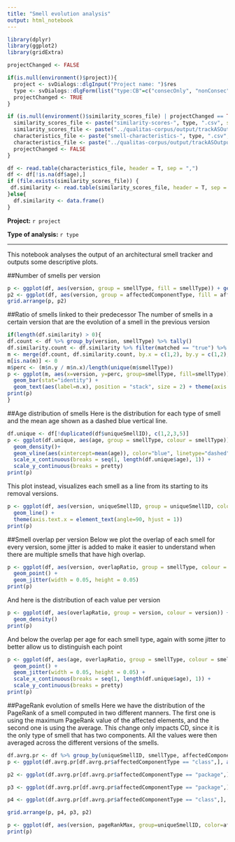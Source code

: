 ```yaml
---
title: "Smell evolution analysis"
output: html_notebook
---
```


```r
library(dplyr)
library(ggplot2)
library(gridExtra)

projectChanged <- FALSE

if(is.null(environment()$project)){
  project <- svDialogs::dlgInput("Project name: ")$res
  type <- svDialogs::dlgForm(list("type:CB"=c("consecOnly", "nonConsec")), title="Select project")$res$type
  projectChanged <- TRUE
}

if (is.null(environment()$similarity_scores_file) | projectChanged == TRUE) {
  similarity_scores_file <- paste("similarity-scores-", type, ".csv", sep = "")
  similarity_scores_file <- paste("../qualitas-corpus/output/trackASOutput", project, similarity_scores_file, sep="/")
  characteristics_file <- paste("smell-characteristics-", type, ".csv", sep = "")
  characteristics_file <- paste("../qualitas-corpus/output/trackASOutput", project, characteristics_file, sep="/") 
  projectChanged <- FALSE
}

df <- read.table(characteristics_file, header = T, sep = ",")
df <- df[!is.na(df$age),]
if (file.exists(similarity_scores_file)) {
 df.similarity <- read.table(similarity_scores_file, header = T, sep = ",") 
}else{
  df.similarity <- data.frame()
}
```

**Project:** ``r project``

**Type of analysis:** ``r type``

***

This notebook analyses the output of an architectural smell tracker and outputs some descriptive plots.

##Number of smells per version
```r
p <- ggplot(df, aes(version, group = smellType, fill = smellType)) + geom_bar() + theme(axis.text.x = element_text(angle=90, hjust = 1))
p2 <- ggplot(df, aes(version, group = affectedComponentType, fill = affectedComponentType)) + geom_bar() + theme(axis.text.x = element_text(angle=90, hjust = 1))
grid.arrange(p, p2)
```

##Ratio of smells linked to their predecessor
The number of smells in a certain version that are the evolution of a smell in the previous version
```r
if(length(df.similarity) > 0){
df.count <- df %>% group_by(version, smellType) %>% tally()
df.similarity.count <- df.similarity %>% filter(matched == "true") %>% group_by(nextVersion, nextType) %>% tally()
m <- merge(df.count, df.similarity.count, by.x = c(1,2), by.y = c(1,2), all = T)
m[is.na(m)] <- 0
m$perc <- (m$n.y / m$n.x)/length(unique(m$smellType))
p <- ggplot(m, aes(x=version, y=perc, group=smellType, fill=smellType)) + 
  geom_bar(stat="identity") +
  geom_text(aes(label=n.x), position = "stack", size = 2) + theme(axis.text.x = element_text(angle=90, hjust = 1))
print(p)
}
```


##Age distribution of smells
Here is the distribution for each type of smell and the mean age shown as a dashed blue vertical line.
```r
df.unique <- df[!duplicated(df$uniqueSmellID), c(1,2,3,5)]
p <- ggplot(df.unique, aes(age, group = smellType, colour = smellType)) +
  geom_density()+
  geom_vline(aes(xintercept=mean(age)), color="blue", linetype="dashed", size=1) +
  scale_x_continuous(breaks = seq(1, length(df.unique$age), 1)) +
  scale_y_continuous(breaks = pretty)
print(p)
```
This plot instead, visualizes each smell as a line from its starting to its removal versions.
```r
p <- ggplot(df, aes(version, uniqueSmellID, group = uniqueSmellID, color = smellType)) + 
  geom_line() +  
  theme(axis.text.x = element_text(angle=90, hjust = 1))
print(p)
```


##Smell overlap per version
Below we plot the overlap of each smell for every version, some jitter is added to make it easier to understand when there are multiple smells that have high overlap.
```r
p <- ggplot(df, aes(version, overlapRatio, group = smellType, colour = smellType)) +
  geom_point() +
  geom_jitter(width = 0.05, height = 0.05)
print(p)
```
And here is the distribution of each value per version
```r
p <- ggplot(df, aes(overlapRatio, group = version, colour = version)) +
  geom_density()
print(p)
```
And below the overlap per age for each smell type, again with some jitter to better allow us to distinguish each point
```r
p <- ggplot(df, aes(age, overlapRatio, group = smellType, colour = smellType)) +
  geom_point() +
  geom_jitter(width = 0.05, height = 0.05) +
  scale_x_continuous(breaks = seq(1, length(df.unique$age), 1)) +
  scale_y_continuous(breaks = pretty)
print(p)
```
##PageRank evolution of smells
Here we have the distribution of the PageRank of a smell computed in two different manners. The first one is using the maximum PageRank value of the affected elements, and the second one is using the average. This change only impacts CD, since it is the only type of smell that has two components. All the values were then averaged across the different versions of the smells.
```r
df.avrg.pr <- df %>% group_by(uniqueSmellID, smellType, affectedComponentType) %>% summarise(meanMaxPageRank=mean(pageRankMax), meanAvgPageRank=mean(pageRankAvrg))
p <- ggplot(df.avrg.pr[df.avrg.pr$affectedComponentType == "class",], aes(meanMaxPageRank, group=smellType, fill=smellType, color=smellType)) + geom_density(alpha=0.5) + labs(title="Class-level smells")

p2 <- ggplot(df.avrg.pr[df.avrg.pr$affectedComponentType == "package",], aes(meanAvgPageRank, group=smellType, fill=smellType, color=smellType)) + geom_density(alpha=0.5) + labs(title="Package-level smells")

p3 <- ggplot(df.avrg.pr[df.avrg.pr$affectedComponentType == "package",], aes(meanMaxPageRank, group=smellType, fill=smellType, color=smellType)) + geom_density(alpha=0.5) + labs(title="Package-level smells")

p4 <- ggplot(df.avrg.pr[df.avrg.pr$affectedComponentType == "class",], aes(meanAvgPageRank, group=smellType, fill=smellType, color=smellType)) + geom_density(alpha=0.5) + labs(title="Class-level smells")

grid.arrange(p, p4, p3, p2)
```
```r
p <- ggplot(df, aes(version, pageRankMax, group=uniqueSmellID, color=affectedComponentType)) + geom_line()
print(p)
```

